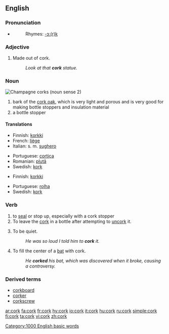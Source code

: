 {{see|Cork}}
{{wikipediapar|Cork (material)}}
==English==

===Pronunciation===
*{{audio|en-us-cork.ogg|Audio (US)}}
*:Rhymes: [[Rhymes:English:-ɔː(r)k|-ɔː(r)k]]

===Adjective===
{{en-adj-notcomp}}

# Made out of cork.
#:''Look at that '''cork''' statue.''

===Noun===
[[Image:ChampagneCorksLarge.jpg|thumb|Champagne corks (noun sense 2)]]
{{en-noun}}

# bark of the [[cork oak]], which is very light and porous and is very good for making bottle stoppers and insulation material
# a bottle stopper

====Translations====
{{trans-top|bark of the cork oak}}
*Finnish: [[korkki]]
*French: [[liège]] {{m}}
*Italian: s. m. [[sughero]]
{{trans-mid}}
*Portuguese: [[cortiça]]
*Romanian: [[plută]]
*Swedish: [[kork]] {{c}}
{{trans-bottom}}

{{trans-top|bottle stopper}}
*Finnish: [[korkki]]
{{trans-mid}}
*Portuguese: [[rolha]]
*Swedish: [[kork]] {{c}}
{{trans-bottom}}

===Verb===
{{en-verb}}

# to [[seal]] or stop up, especially with a cork stopper
# To leave the [[cork]] in a bottle after attempting to [[uncork]] it.
# {{cattag|slang}} To be quiet.
#:''He was so loud I told him to '''cork''' it.''
# {{cattag|baseball}} To fill the center of a [[bat]] with cork.
#: ''He '''corked''' his bat, which was discovered when it broke, causing a controversy.''

===Derived terms===
*[[corkboard]]
*[[corker]]
*[[corkscrew]]

[[Category:1000 English basic words]]

[[ar:cork]]
[[fa:cork]]
[[fr:cork]]
[[hy:cork]]
[[io:cork]]
[[it:cork]]
[[hu:cork]]
[[ru:cork]]
[[simple:cork]]
[[fi:cork]]
[[ta:cork]]
[[vi:cork]]
[[zh:cork]]